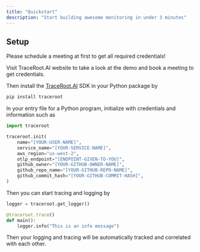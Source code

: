 ```yaml
---
title: "Quickstart"
description: "Start building awesome monitoring in under 3 minutes"
---
```


## Setup

Please schedule a meeting at first to get all required credentials\!

<Card title="TraceRoot.AI" icon="sitemap" href="https://traceroot.ai">
  Visit TraceRoot.AI website to take a look at the demo and book a meeting to get credentials.
</Card>

Then install the [TraceRoot.AI](http://traceroot.ai) SDK in your Python package by

```bash
pip install traceroot
```

In your entry file for a Python program, initialize with credentials and information such as

```python
import traceroot

traceroot.init(
    name="[YOUR-USER-NAME]",
    service_name="[YOUR-SERVICE-NAME]",
    aws_region="us-west-2",
    otlp_endpoint="[ENDPOINT-GIVEN-TO-YOU]",
    github_owner="[YOUR-GITHUB-OWNER-NAME]",
    github_repo_name="[YOUR-GITHUB-REPO-NAME]",
    github_commit_hash="[YOUR-GITHUB-COMMIT-HASH]",
)
```

Then you can start tracing and logging by

```python
logger = traceroot.get_logger()

@traceroot.trace()
def main():
    logger.info("This is an info message")
```

Then your logging and tracing will be automatically tracked and correlated with each other.